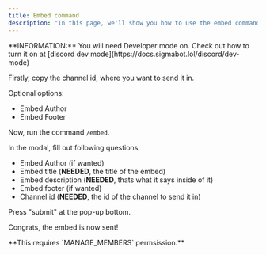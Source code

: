 ```yaml
---
title: Embed command
description: "In this page, we'll show you how to use the embed command."
---
```


<Info>
**INFORMATION:** You will need Developer mode on. Check out how to turn it on at [discord dev mode](https://docs.sigmabot.lol/discord/dev-mode)
</Info>

Firstly, copy the channel id, where you want to send it in.

Optional options:
- Embed Author
- Embed Footer

Now, run the command `/embed`.

In the modal, fill out following questions:

- Embed Author (if wanted)
- Embed title (**NEEDED**, the title of the embed)
- Embed description (**NEEDED**, thats what it says inside of it)
- Embed footer (if wanted)
- Channel id (**NEEDED**, the id of the channel to send it in)

Press "submit" at the pop-up bottom.

Congrats, the embed is now sent!

<Warning>
**This requires `MANAGE_MEMBERS` permsission.**
</Warning>